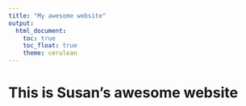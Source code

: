 ```yaml
---
title: "My awesome website"
output: 
  html_document:
    toc: true
    toc_float: true
    theme: cerulean
---
```


# This is Susan's awesome website


